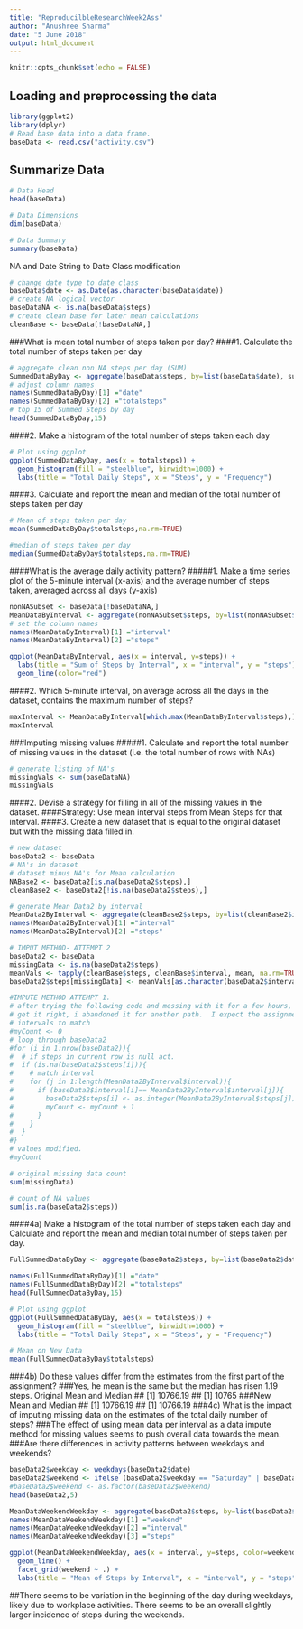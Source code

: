 ```yaml
---
title: "ReproducilbleResearchWeek2Ass"
author: "Anushree Sharma"
date: "5 June 2018"
output: html_document
---
```


```r
knitr::opts_chunk$set(echo = FALSE)
```

## Loading and preprocessing the data


```r
library(ggplot2)
library(dplyr)
# Read base data into a data frame.
baseData <- read.csv("activity.csv")
```

## Summarize Data

```r
# Data Head
head(baseData)
```
```r
# Data Dimensions
dim(baseData)

```
```r
# Data Summary
summary(baseData)
```
NA and Date String to Date Class modification
```r
# change date type to date class 
baseData$date <- as.Date(as.character(baseData$date))
# create NA logical vector
baseDataNA <- is.na(baseData$steps)
# create clean base for later mean calculations
cleanBase <- baseData[!baseDataNA,]
```
###What is mean total number of steps taken per day?
####1. Calculate the total number of steps taken per day
```r
# aggregate clean non NA steps per day (SUM)
SummedDataByDay <- aggregate(baseData$steps, by=list(baseData$date), sum)
# adjust column names
names(SummedDataByDay)[1] ="date"
names(SummedDataByDay)[2] ="totalsteps"
# top 15 of Summed Steps by day
head(SummedDataByDay,15)
```
####2. Make a histogram of the total number of steps taken each day
```r
# Plot using ggplot
ggplot(SummedDataByDay, aes(x = totalsteps)) +
  geom_histogram(fill = "steelblue", binwidth=1000) +
  labs(title = "Total Daily Steps", x = "Steps", y = "Frequency")
```
####3. Calculate and report the mean and median of the total number of steps taken per day
```r
# Mean of steps taken per day
mean(SummedDataByDay$totalsteps,na.rm=TRUE)
```

```r
#median of steps taken per day
median(SummedDataByDay$totalsteps,na.rm=TRUE)

```
####What is the average daily activity pattern?
#####1. Make a time series plot of the 5-minute interval (x-axis) and the average number of steps taken, averaged across all days (y-axis)
```r
nonNASubset <- baseData[!baseDataNA,]
MeanDataByInterval <- aggregate(nonNASubset$steps, by=list(nonNASubset$interval), mean)
# set the column names
names(MeanDataByInterval)[1] ="interval"
names(MeanDataByInterval)[2] ="steps"

ggplot(MeanDataByInterval, aes(x = interval, y=steps)) +
  labs(title = "Sum of Steps by Interval", x = "interval", y = "steps")+
  geom_line(color="red") 
```
####2. Which 5-minute interval, on average across all the days in the dataset, contains the maximum number of steps?
```r
maxInterval <- MeanDataByInterval[which.max(MeanDataByInterval$steps),]
maxInterval
```
###Imputing missing values
#####1. Calculate and report the total number of missing values in the dataset (i.e. the total number of rows with NAs)
```r
# generate listing of NA's
missingVals <- sum(baseDataNA)
missingVals
```
####2. Devise a strategy for filling in all of the missing values in the dataset.
####Strategy: Use mean interval steps from Mean Steps for that interval.
####3. Create a new dataset that is equal to the original dataset but with the missing data filled in.
```r
# new dataset
baseData2 <- baseData
# NA's in dataset
# dataset minus NA's for Mean calculation
NABase2 <- baseData2[is.na(baseData2$steps),]
cleanBase2 <- baseData2[!is.na(baseData2$steps),]

# generate Mean Data2 by interval
MeanData2ByInterval <- aggregate(cleanBase2$steps, by=list(cleanBase2$interval), sum)
names(MeanData2ByInterval)[1] ="interval"
names(MeanData2ByInterval)[2] ="steps"

# IMPUT METHOD- ATTEMPT 2
baseData2 <- baseData
missingData <- is.na(baseData2$steps)
meanVals <- tapply(cleanBase$steps, cleanBase$interval, mean, na.rm=TRUE, simplify=TRUE)
baseData2$steps[missingData] <- meanVals[as.character(baseData2$interval[missingData])]

#IMPUTE METHOD ATTEMPT 1.
# after trying the following code and messing with it for a few hours, and couldn't quite 
# get it right, i abandoned it for another path.  I expect the assignment was slightly off.
# intervals to match
#myCount <- 0
# loop through baseData2
#for (i in 1:nrow(baseData2)){
#  # if steps in current row is null act.
#  if (is.na(baseData2$steps[i])){
#    # match interval
#    for (j in 1:length(MeanData2ByInterval$interval)){
#      if (baseData2$interval[i]== MeanData2ByInterval$interval[j]){
#        baseData2$steps[i] <- as.integer(MeanData2ByInterval$steps[j])
#        myCount <- myCount + 1
#      }
#    }
#  }
#}
# values modified.
#myCount 

# original missing data count
sum(missingData)
```
```r
# count of NA values
sum(is.na(baseData2$steps))
```
####4a) Make a histogram of the total number of steps taken each day and Calculate and report the mean and median total number of steps taken per day.
```r
FullSummedDataByDay <- aggregate(baseData2$steps, by=list(baseData2$date), sum)

names(FullSummedDataByDay)[1] ="date"
names(FullSummedDataByDay)[2] ="totalsteps"
head(FullSummedDataByDay,15)
```

```r
# Plot using ggplot
ggplot(FullSummedDataByDay, aes(x = totalsteps)) +
  geom_histogram(fill = "steelblue", binwidth=1000) +
  labs(title = "Total Daily Steps", x = "Steps", y = "Frequency")
```
```r
# Mean on New Data
mean(FullSummedDataByDay$totalsteps)
```
###4b) Do these values differ from the estimates from the first part of the assignment?
###Yes, he mean is the same but the median has risen 1.19 steps.
Original Mean and Median
## [1] 10766.19
## [1] 10765
###New Mean and Median
## [1] 10766.19
## [1] 10766.19
###4c) What is the impact of imputing missing data on the estimates of the total daily number of steps?
###The effect of using mean data per interval as a data impute method for missing values seems to push overall data towards the mean.
###Are there differences in activity patterns between weekdays and weekends?
```r
baseData2$weekday <- weekdays(baseData2$date)
baseData2$weekend <- ifelse (baseData2$weekday == "Saturday" | baseData2$weekday == "Sunday", "Weekend", "Weekday")
#baseData2$weekend <- as.factor(baseData2$weekend)
head(baseData2,5)
```

```r
MeanDataWeekendWeekday <- aggregate(baseData2$steps, by=list(baseData2$weekend, baseData2$interval), mean)
names(MeanDataWeekendWeekday)[1] ="weekend"
names(MeanDataWeekendWeekday)[2] ="interval"
names(MeanDataWeekendWeekday)[3] ="steps"

ggplot(MeanDataWeekendWeekday, aes(x = interval, y=steps, color=weekend)) +
  geom_line() +
  facet_grid(weekend ~ .) +
  labs(title = "Mean of Steps by Interval", x = "interval", y = "steps")
```
##There seems to be variation in the beginning of the day during weekdays, likely due to workplace activities. There seems to be an overall slightly larger incidence of steps during the weekends.
